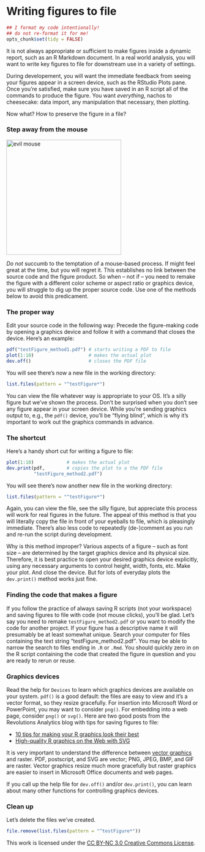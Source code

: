 Writing figures to file
========================================================

```r
## I format my code intentionally!
## do not re-format it for me!
opts_chunk$set(tidy = FALSE)
```

It is not always appropriate or sufficient to make figures inside a dynamic report, such as an R Markdown document. In a real world analysis, you will want to write key figures to file for downstream use in a variety of settings.

During developement, you will want the immediate feedback from seeing your figures appear in a screen device, such as the RStudio Plots pane. Once you're satisfied, make sure you have saved in an R script all of the commands to produce the figure. You want *everything*, nachos to cheesecake: data import, any manipulation that necessary, then plotting.

Now what? How to preserve the figure in a file?

### Step away from the mouse

<img src="http://www.stat.ubc.ca/~jenny/notOcto/STAT545A/examples/gapminder/figs/evilMouse.jpg" alt="evil mouse" style="width: 300px;"/>

_Do not_ succumb to the temptation of a mouse-based process. If might feel great at the time, but you will regret it. This establishes no link between the source code and the figure product. So when -- not if -- you need to remake the figure with a different color scheme or aspect ratio or graphics device, you will struggle to dig up the proper source code. Use one of the methods below to avoid this predicament.

### The proper way

Edit your source code in the following way: Precede the figure-making code by opening a graphics device and follow it with a command that closes the device. Here's an example:

```r
pdf("testFigure_method1.pdf") # starts writing a PDF to file
plot(1:10)                    # makes the actual plot
dev.off()                     # closes the PDF file
```

You will see there's now a new file in the working directory:

```r
list.files(pattern = "^testFigure*")
```

You can view the file whatever way is appropriate to your OS. It's a silly figure but we've shown the process. Don't be surprised when you don't see any figure appear in your screen device. While you're sending graphics output to, e.g., the `pdf()` device, you'll be "flying blind", which is why it's important to work out the graphics commands in advance.

### The shortcut

Here's a handy short cut for writing a figure to file:

```r
plot(1:10)            # makes the actual plot
dev.print(pdf,        # copies the plot to a the PDF file
          "testFigure_method2.pdf")             
```

You will see there's now another new file in the working directory:

```r
list.files(pattern = "^testFigure*")
```

Again, you can view the file, see the silly figure, but appreciate this process will work for real figures in the future. The appeal of this method is that you will literally copy the file in front of your eyeballs to file, which is pleasingly immediate. There's also less code to repeatedly (de-)comment as you run and re-run the script during development.

Why is this method improper? Various aspects of a figure -- such as font size -- are determined by the target graphics device and its physical size. Therefore, it is best practice to open your desired graphics device explicitly, using any necessary arguments to control height, width, fonts, etc. Make your plot. And close the device. But for lots of everyday plots the `dev.print()` method works just fine.

### Finding the code that makes a figure

If you follow the practice of always saving R scripts (not your workspace) and saving figures to file with code (not mouse clicks), you'll be glad. Let's say you need to remake `testFigure_method2.pdf` or you want to modify the code for another project. If your figure has a descriptive name it will presumably be at least somewhat unique. Search your computer for files containing the text string "testFigure_method2.pdf". You may be able to narrow the search to files ending in `.R` or `.Rmd`. You should quickly zero in on the R script containing the code that created the figure in question and you are ready to rerun or reuse.

### Graphics devices

Read the help for `Devices` to learn which graphics devices are available on your system. `pdf()` is a good default: the files are easy to view and it's a vector format, so they resize gracefully. For insertion into Microsoft Word or PowerPoint, you may want to consider `png()`. For embedding into a web page, consider `png()` or `svg()`. Here are two good posts from the Revolutions Analytics blog with tips for saving figures to file:

  * [10 tips for making your R graphics look their best](http://blog.revolutionanalytics.com/2009/01/10-tips-for-making-your-r-graphics-look-their-best.html) 
  * [High-quality R graphics on the Web with SVG](http://blog.revolutionanalytics.com/2011/07/r-svg-graphics.html)
  
It is very important to understand the difference between [vector graphics](http://en.wikipedia.org/wiki/Vector_graphics) and raster. PDF, postscript, and SVG are vector; PNG, JPEG, BMP, and GIF are raster. Vector graphics resize much more gracefully but raster graphics are easier to insert in Microsoft Office documents and web pages.

If you call up the help file for `dev.off()` and/or `dev.print()`, you can learn about many other functions for controlling graphics devices.

### Clean up

Let's delete the files we've created.

```r
file.remove(list.files(pattern = "^testFigure*"))
```

<div class="footer">
This work is licensed under the  <a href="http://creativecommons.org/licenses/by-nc/3.0/">CC BY-NC 3.0 Creative Commons License</a>.
</div>